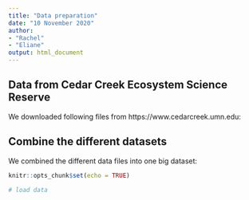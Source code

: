 ```yaml
---
title: "Data preparation"
date: "10 November 2020"
author: 
- "Rachel"
- "Eliane"
output: html_document
---
```



## Data from Cedar Creek Ecosystem Science Reserve

We downloaded following files from https://www.cedarcreek.umn.edu:


## Combine the different datasets

We combined the different data files into one big dataset:

```r
knitr::opts_chunk$set(echo = TRUE)

# load data


```

